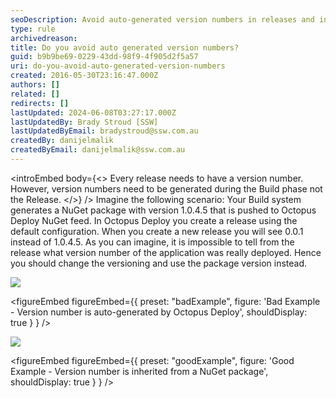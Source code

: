 ```yaml
---
seoDescription: Avoid auto-generated version numbers in releases and instead use package versions to ensure accurate tracking of deployed application versions.
type: rule
archivedreason:
title: Do you avoid auto generated version numbers?
guid: b9b9be69-0229-43dd-98f9-4f905d2f5a57
uri: do-you-avoid-auto-generated-version-numbers
created: 2016-05-30T23:16:47.000Z
authors: []
related: []
redirects: []
lastUpdated: 2024-06-08T03:27:17.000Z
lastUpdatedBy: Brady Stroud [SSW]
lastUpdatedByEmail: bradystroud@ssw.com.au
createdBy: danijelmalik
createdByEmail: danijelmalik@ssw.com.au
---
```


<introEmbed
  body={<>
Every release needs to have a version number. However, version numbers need to be generated during the Build phase not the Release.
  </>}
/>
Imagine the following scenario: Your Build system generates a NuGet package with version 1.0.4.5 that is pushed to Octopus Deploy NuGet feed. In Octopus Deploy you create a release using the default configuration. When you create a new release you will see 0.0.1 instead of 1.0.4.5. As you can imagine, it is impossible to tell from the release what version number of the application was really deployed. Hence you should change the versioning and use the package version instead.

![](/uploads/rules/do-you-avoid-auto-generated-version-numbers/2016-05-31_9-13-04.png)

<figureEmbed figureEmbed={{
  preset: "badExample",
  figure: 'Bad Example - Version number is auto-generated by Octopus Deploy',
  shouldDisplay: true
} } />


![](/uploads/rules/do-you-avoid-auto-generated-version-numbers/2016-05-31_9-11-29.png)

<figureEmbed figureEmbed={{
  preset: "goodExample",
  figure: 'Good Example - Version number is inherited from a NuGet package',
  shouldDisplay: true
} } />
